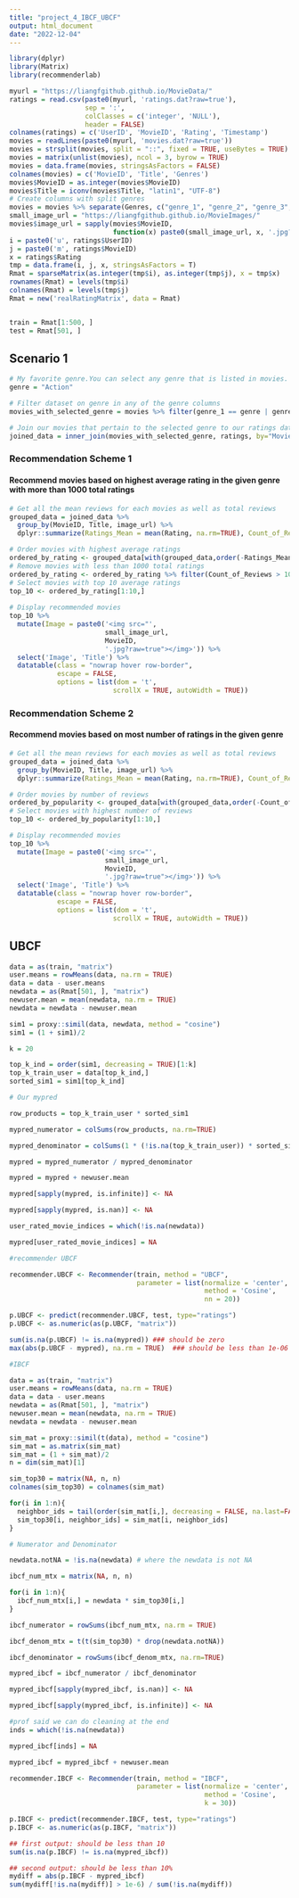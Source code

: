 ```yaml
---
title: "project_4_IBCF_UBCF"
output: html_document
date: "2022-12-04"
---
```


```r
library(dplyr)
library(Matrix)
library(recommenderlab)
```

```r
myurl = "https://liangfgithub.github.io/MovieData/"
ratings = read.csv(paste0(myurl, 'ratings.dat?raw=true'), 
                   sep = ':',
                   colClasses = c('integer', 'NULL'), 
                   header = FALSE)
colnames(ratings) = c('UserID', 'MovieID', 'Rating', 'Timestamp')
movies = readLines(paste0(myurl, 'movies.dat?raw=true'))
movies = strsplit(movies, split = "::", fixed = TRUE, useBytes = TRUE)
movies = matrix(unlist(movies), ncol = 3, byrow = TRUE)
movies = data.frame(movies, stringsAsFactors = FALSE)
colnames(movies) = c('MovieID', 'Title', 'Genres')
movies$MovieID = as.integer(movies$MovieID)
movies$Title = iconv(movies$Title, "latin1", "UTF-8")
# Create columns with split genres
movies = movies %>% separate(Genres, c("genre_1", "genre_2", "genre_3", "genre_4", "genre_5", "genre_6"), sep = "\\|")
small_image_url = "https://liangfgithub.github.io/MovieImages/"
movies$image_url = sapply(movies$MovieID, 
                          function(x) paste0(small_image_url, x, '.jpg?raw=true'))
i = paste0('u', ratings$UserID)
j = paste0('m', ratings$MovieID)
x = ratings$Rating
tmp = data.frame(i, j, x, stringsAsFactors = T)
Rmat = sparseMatrix(as.integer(tmp$i), as.integer(tmp$j), x = tmp$x)
rownames(Rmat) = levels(tmp$i)
colnames(Rmat) = levels(tmp$j)
Rmat = new('realRatingMatrix', data = Rmat)


train = Rmat[1:500, ]
test = Rmat[501, ]
```

## Scenario 1
```r
# My favorite genre.You can select any genre that is listed in movies. But for testing purposes I used Action
genre = "Action"

# Filter dataset on genre in any of the genre columns
movies_with_selected_genre = movies %>% filter(genre_1 == genre | genre_2 == genre | genre_3 == genre | genre_4 == genre | genre_5 == genre | genre_6 == genre)

# Join our movies that pertain to the selected genre to our ratings dataset
joined_data = inner_join(movies_with_selected_genre, ratings, by="MovieID")
```

### Recommendation Scheme 1
#### Recommend movies based on highest average rating in the given genre with more than 1000 total ratings
```r
# Get all the mean reviews for each movies as well as total reviews
grouped_data = joined_data %>%
  group_by(MovieID, Title, image_url) %>%
  dplyr::summarize(Ratings_Mean = mean(Rating, na.rm=TRUE), Count_of_Reviews = sum(Rating, na.rm=TRUE))

# Order movies with highest average ratings
ordered_by_rating <- grouped_data[with(grouped_data,order(-Ratings_Mean)),]
# Remove movies with less than 1000 total ratings
ordered_by_rating <- ordered_by_rating %>% filter(Count_of_Reviews > 1000)
# Select movies with top 10 average ratings
top_10 <- ordered_by_rating[1:10,]
  
# Display recommended movies
top_10 %>%
  mutate(Image = paste0('<img src="', 
                        small_image_url, 
                        MovieID, 
                        '.jpg?raw=true"></img>')) %>%
  select('Image', 'Title') %>%
  datatable(class = "nowrap hover row-border", 
            escape = FALSE, 
            options = list(dom = 't',
                          scrollX = TRUE, autoWidth = TRUE))
```

### Recommendation Scheme 2
#### Recommend movies based on most number of ratings in the given genre
```r
# Get all the mean reviews for each movies as well as total reviews
grouped_data = joined_data %>%
  group_by(MovieID, Title, image_url) %>%
  dplyr::summarize(Ratings_Mean = mean(Rating, na.rm=TRUE), Count_of_Reviews = sum(Rating, na.rm=TRUE))

# Order movies by number of reviews
ordered_by_popularity <- grouped_data[with(grouped_data,order(-Count_of_Reviews)),]
# Select movies with highest number of reviews
top_10 <- ordered_by_popularity[1:10,]

# Display recommended movies
top_10 %>%
  mutate(Image = paste0('<img src="', 
                        small_image_url, 
                        MovieID, 
                        '.jpg?raw=true"></img>')) %>%
  select('Image', 'Title') %>%
  datatable(class = "nowrap hover row-border", 
            escape = FALSE, 
            options = list(dom = 't',
                          scrollX = TRUE, autoWidth = TRUE))
```


## UBCF
```r
data = as(train, "matrix")
user.means = rowMeans(data, na.rm = TRUE)
data = data - user.means
newdata = as(Rmat[501, ], "matrix")
newuser.mean = mean(newdata, na.rm = TRUE)
newdata = newdata - newuser.mean
```

```r
sim1 = proxy::simil(data, newdata, method = "cosine")
sim1 = (1 + sim1)/2

k = 20

top_k_ind = order(sim1, decreasing = TRUE)[1:k]
top_k_train_user = data[top_k_ind,]
sorted_sim1 = sim1[top_k_ind]

```

```r

# Our mypred

row_products = top_k_train_user * sorted_sim1

mypred_numerator = colSums(row_products, na.rm=TRUE)

mypred_denominator = colSums(1 * (!is.na(top_k_train_user)) * sorted_sim1, na.rm=TRUE)

mypred = mypred_numerator / mypred_denominator

mypred = mypred + newuser.mean

mypred[sapply(mypred, is.infinite)] <- NA

mypred[sapply(mypred, is.nan)] <- NA

user_rated_movie_indices = which(!is.na(newdata))

mypred[user_rated_movie_indices] = NA
```


```r

#recommender UBCF

recommender.UBCF <- Recommender(train, method = "UBCF",
                                parameter = list(normalize = 'center', 
                                                 method = 'Cosine', 
                                                 nn = 20))

p.UBCF <- predict(recommender.UBCF, test, type="ratings")
p.UBCF <- as.numeric(as(p.UBCF, "matrix"))

sum(is.na(p.UBCF) != is.na(mypred)) ### should be zero
max(abs(p.UBCF - mypred), na.rm = TRUE)  ### should be less than 1e-06

```


```r

#IBCF

data = as(train, "matrix")
user.means = rowMeans(data, na.rm = TRUE)
data = data - user.means
newdata = as(Rmat[501, ], "matrix")
newuser.mean = mean(newdata, na.rm = TRUE)
newdata = newdata - newuser.mean

sim_mat = proxy::simil(t(data), method = "cosine")
sim_mat = as.matrix(sim_mat)
sim_mat = (1 + sim_mat)/2  
n = dim(sim_mat)[1]

sim_top30 = matrix(NA, n, n) 
colnames(sim_top30) = colnames(sim_mat)

for(i in 1:n){
  neighbor_ids = tail(order(sim_mat[i,], decreasing = FALSE, na.last=FALSE), 30)
  sim_top30[i, neighbor_ids] = sim_mat[i, neighbor_ids]
}

# Numerator and Denominator

newdata.notNA = !is.na(newdata) # where the newdata is not NA

ibcf_num_mtx = matrix(NA, n, n) 

for(i in 1:n){ 
  ibcf_num_mtx[i,] = newdata * sim_top30[i,] 
}

ibcf_numerator = rowSums(ibcf_num_mtx, na.rm = TRUE)

ibcf_denom_mtx = t(t(sim_top30) * drop(newdata.notNA))

ibcf_denominator = rowSums(ibcf_denom_mtx, na.rm=TRUE)

mypred_ibcf = ibcf_numerator / ibcf_denominator

mypred_ibcf[sapply(mypred_ibcf, is.nan)] <- NA

mypred_ibcf[sapply(mypred_ibcf, is.infinite)] <- NA

#prof said we can do cleaning at the end
inds = which(!is.na(newdata))

mypred_ibcf[inds] = NA

mypred_ibcf = mypred_ibcf + newuser.mean

```

```r
recommender.IBCF <- Recommender(train, method = "IBCF",
                                parameter = list(normalize = 'center', 
                                                 method = 'Cosine', 
                                                 k = 30))

p.IBCF <- predict(recommender.IBCF, test, type="ratings")
p.IBCF <- as.numeric(as(p.IBCF, "matrix"))

## first output: should be less than 10
sum(is.na(p.IBCF) != is.na(mypred_ibcf))  

## second output: should be less than 10%
mydiff = abs(p.IBCF - mypred_ibcf)
sum(mydiff[!is.na(mydiff)] > 1e-6) / sum(!is.na(mydiff)) 
```


